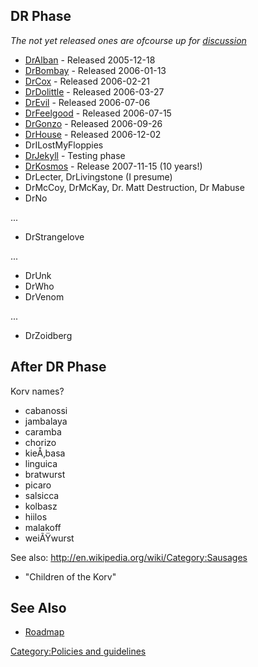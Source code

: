 == DR Phase ==
''The not yet released ones are ofcourse up for [[Talk:Versioning|discussion]]''

* [[Release:DrAlban|DrAlban]] - Released 2005-12-18
* [[Release:DrBombay|DrBombay]] - Released 2006-01-13
* [[Release:DrCox|DrCox]] - Released 2006-02-21
* [[Release:DrDolittle|DrDolittle]] - Released 2006-03-27
* [[Release:DrEvil|DrEvil]] - Released 2006-07-06
* [[Release:DrFeelgood|DrFeelgood]] - Released 2006-07-15
* [[Release:DrGonzo|DrGonzo]] - Released 2006-09-26
* [[Release:DrHouse|DrHouse]] - Released 2006-12-02
* DrILostMyFloppies
* [[Release:DrJekyll|DrJekyll]] - Testing phase
* [[Release:DrKosmos|DrKosmos]] - Release 2007-11-15 (10 years!)
* DrLecter, DrLivingstone (I presume)
* DrMcCoy, DrMcKay, Dr. Matt Destruction, Dr Mabuse
* DrNo
...
* DrStrangelove
...
* DrUnk
* DrWho
* DrVenom
...
* DrZoidberg

== After DR Phase ==
Korv names?

* cabanossi
* jambalaya
* caramba
* chorizo
* kieÅ‚basa
* linguica
* bratwurst
* picaro
* salsicca
* kolbasz
* hiilos
* malakoff
* weiÃŸwurst

See also: http://en.wikipedia.org/wiki/Category:Sausages

* "Children of the Korv"

== See Also ==
* [[Roadmap]]

[[Category:Policies and guidelines]]